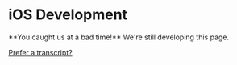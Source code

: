 # iOS Development

<Callout emoji="⚠️">
  **You caught us at a bad time!** We're still developing this page.
</Callout>

[Prefer a transcript?](https://youtube.com/)